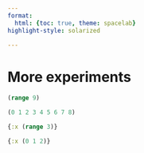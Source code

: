 ```yaml
---
format:
  html: {toc: true, theme: spacelab}
highlight-style: solarized

---
```


<style>
.printedClojure .sourceCode {
  background-color: transparent;
  border-style: none;
}
</style>

<script src="https://cdn.jsdelivr.net/npm/vega@5" type="text/javascript"></script><script src="https://cdn.jsdelivr.net/npm/vega-lite@5" type="text/javascript"></script><script src="https://cdn.jsdelivr.net/npm/vega-embed@6" type="text/javascript"></script><script src="portal-main.js" type="text/javascript"></script>
# More experiments

```clojure
(range 9)
```
<div class="printedClojure">
```clojure
(0 1 2 3 4 5 6 7 8)

```
</div>

```clojure
{:x (range 3)}
```
<div class="printedClojure">
```clojure
{:x (0 1 2)}

```
</div>
